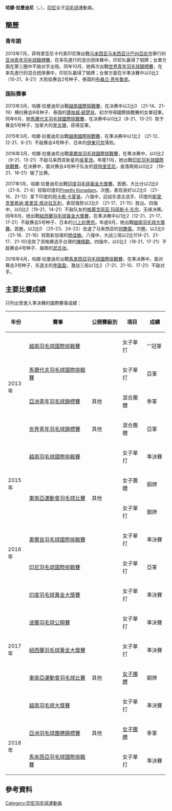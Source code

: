 {{noteTA|G1=Badminton}}
{{Infobox 羽球選手
| playername              = 哈娜·拉曼迪尼<br/>{{lang|id|Hanna Ramadini}}
| image                   = 
| size                    = 
| caption                 = 
| birth_name              = 
| date_of_birth           = {{birth_date_and_age|1995|2|21}}
| place_of_birth          = 
| residence               =
| height                  = 
| weight                  = 
| handedness              = 
| country                 = {{INA}}
| years_intldebut         =
| years_started           = 
| coach                   = 
| event                   = 女子單打
| highest_ranking         = 第30位（女單）
| date_of_highest_ranking = 2017年11月9日<ref name="highest-ranking">[http://bwfcontent.tournamentsoftware.com/ranking/player.aspx?id=11138&player=146453 BWF World Ranking - Ranking of Hana RAMADHINI (97207)] {{Wayback|url=http://bwfcontent.tournamentsoftware.com/ranking/player.aspx?id=11138&player=146453 |date=20170305002523 }}{{en}}</ref>
| current_ranking         = 第33位（女單）
| date_of_current_ranking = 2018年1月18日<ref>[http://bwfcontent.tournamentsoftware.com/ranking/category.aspx?id=11138&category=473 BWF World Ranking - BWF世界排名榜 (1/18/2018) - Women's singles] {{Wayback|url=http://bwfcontent.tournamentsoftware.com/ranking/category.aspx?id=11138&category=473 |date=20210813071530 }}{{en}}</ref>
| played                  = 114勝–67負（女單）<br/>0勝–2負（女雙）
| titles                  = 
| bwf_profile             = B928B2B8-94FD-419C-9C5A-A26758D5DAB3
| bwf_id                  = 97207
| updated                 = 2018年1月18日
}}
{{MedalTableTop}}
{{MedalSport | 女子[[羽毛球|羽毛球]]}}
{{MedalCountry | {{INA}}}}
{{MedalCompetition | [[亞洲羽毛球團體錦標賽|亞洲羽毛球團體錦標賽]]}}
{{MedalBronze | [[2018年亞洲羽毛球團體錦標賽|2018年 亞羅士打]] | [[2018年亞洲羽毛球團體錦標賽女子團體比賽|女子團體]] }}
{{MedalCompetition | [[东南亚运动会|东南亚运动会]]}}
{{MedalBronze| [[2015年东南亚运动会|2015年 新加坡]] | [[2015年东南亚运动会羽毛球比赛|女子團體]]}}
{{MedalSilver| [[2015年东南亚运动会|2015年 新加坡]] | [[2015年东南亚运动会羽毛球比赛|女子單打]]}}
{{MedalBronze| [[2017年东南亚运动会|2017年 吉隆坡]] | [[2017年東南亞運動會羽毛球比賽|女子團體]] }}
{{MedalCompetition | [[世界青年羽毛球錦標賽|世界青年羽毛球錦標賽]]}}
{{MedalSilver| [[2013年世界青年羽毛球錦標賽|2013年 曼谷]] | 混合團體 }}
{{MedalCompetition | [[亞洲青年羽毛球錦標賽|亞洲青年羽毛球錦標賽]]}}
{{MedalBronze| [[2013年亞洲青年羽毛球錦標賽|2013年 亞庇]] | 混合團體 }}
{{MedalBottom}}
'''哈娜·拉曼迪尼'''（{{lang-id|'''Hanna Ramadini'''}}，{{bd|1995年|2月21日|}}），[[印尼|印尼]]女子[[羽毛球|羽毛球]]運動員。

==簡歷==
===青年期===
2013年7月，菲特里亚尼卡代表印尼隊出戰[[马来西亚|马来西亚]][[马来西亚|马来西亚]][[沙巴州|沙巴州]][[亞庇市|亞庇市]]舉行的[[2013年亚洲青年羽毛球錦標賽|亚洲青年羽毛球錦標賽]]，在率先進行的混合团体赛中，印尼队赢得了铜牌；女單方面在第三圈中不敌对手出局。同年10月，她再次出戰[[2013年亚洲青年羽毛球錦標賽|世界青年羽毛球錦標賽]]，在率先進行的混合团体赛中，印尼队赢得了银牌；女單方面在半準決賽中以0比2（10-21、8-21）大败给赛会2号种子、泰国的[[布桑兰·恩布鲁庞|布桑兰·恩布鲁庞]]。

===国际赛事===
2013年3月，哈娜·拉曼迪尼出戰[[2015年越南羽毛球國際挑戰賽|越南國際挑戰賽]]，在决赛中以2比0 （21-14、21-19）横扫赛会8号种子、泰国的[[蓬帕威·磋楚翁|蓬帕威·磋楚翁]]，初次夺得國際挑戰賽的女單冠軍。同年6月，她[[2013年馬爾代夫羽毛球國際挑戰賽|馬爾代夫羽毛球國際挑戰賽]]，在决赛中以0比2（8-21、13-21）败于赛会5号种子、加拿大的[[李文珊_(羽毛球運動員)|李文珊]]，获得亚軍。

2015年3月，哈娜·拉曼迪尼出戰[[2015年越南羽毛球國際挑戰賽|越南國際挑戰賽]]，在準决赛中以1比2 （21-12、12-21、6-21）不敌赛会4号种子、日本的[[伊東可奈|伊東可奈]]落败。

2016年3月，哈娜·拉曼迪尼出戰[[2016年奧爾良羽毛球國際挑戰賽|奧爾良羽毛球國際挑戰賽]]，在準决赛中，以0比2 （9-21、13-21）不敌马来西亚新星的[[吳堇溦|吳堇溦]]。年尾11月，她出戰[[2016年印度尼西亞羽毛球國際挑戰賽|印尼羽毛球國際挑戰賽]]，在决赛中，面对赛会4号种子队友的[[菲特里亚尼|菲特里亚尼]]，直落两局以0比2 （19-21、18-21）输了比赛。

2017年1月，哈娜·拉曼迪尼出戰[[2017年印度羽毛球黃金大獎賽|印度羽毛球黃金大獎賽]]。首圈，大比分以2比0 （21-9、21-6）轻取印度的[[Preethi_Konadam|Preethi Konadam]]。次圈，表现良好以2比0 （21-16、21-12）拿下印度的[[阿卡希·卡夏普|阿卡希·卡夏普]]。八强中，迎战东道主选手、印度的[[斯里·克里希纳·普里亚·库达拉瓦利|斯里·克里希纳·普里亚·库达拉瓦利]]，表现强势以2比0 （21-17、21-15）胜出。四强中，以0比2（19-21、14-21）不敌队友的[[格蕾戈丽亚·玛丽斯卡·东宗|格蕾戈丽亚·玛丽斯卡·东宗]]，无缘决赛。同年8月，她出戰[[2017年紐西蘭羽毛球黃金大獎賽|紐西蘭羽毛球黃金大獎賽]]，在準决赛中以1比2（12-21、21-17、17-21）不敌赛会5号种子、日本的[[川上紗惠奈|川上紗惠奈]]。年底9月，她出戰[[2017年越南羽毛球大獎賽|越南羽毛球大獎賽]]。首圈，以2比0 （25-23、24-22）击退了马来西亚的[[何艷美|何艷美]]。次圈，以2比0 （21-18、21-16）轻取新加坡的[[杨佳敏|杨佳敏]]。八强中，大战三局以2比1(14-21、21-17、21-10)击败了资格赛选手台灣的[[陳曉歡|陳曉歡]]。四强中，以0比2（18-21、17-21）不敌赛会4号种子、越南的[[武氏妆|武氏妆]]。

2018年4月，哈娜·拉曼迪尼出戰[[2018年馬來西亞羽毛球國際挑戰賽|馬來西亞羽毛球國際挑戰賽]]，在準决赛中，面对赛会3号种子、东道主的[[李盈盈|李盈盈]]，激战三局以1比2（7-21、21-10、17-21）不敌对手。

==主要比賽成績==
只列出曾進入準決賽的國際賽事成績：
{| class=wikitable style="text-align:center; font-size:small;" 
!width="50"|年份
!width="180"|賽事
!width="80"|公開賽級別
!width="60"|項目
!width="50"|成績
|-
!rowspan="4"|2013年
|[[2013年越南羽毛球國際挑戰賽|越南羽毛球國際挑戰賽]]
|{{BWFIC}}
|女子單打
|bgcolor="gold"|'''冠軍
|-
|[[2013年馬爾代夫羽毛球國際挑戰賽|馬爾代夫羽毛球國際挑戰賽]]
|{{BWFIC}}
|女子單打
|bgcolor="silver"|亞軍
|-
|[[2013年亞洲青年羽毛球錦標賽|亞洲青年羽毛球錦標賽]]
|其他
|混合團體
|bgcolor="#b8860b"|季軍
|-
|[[2013年世界青年羽毛球錦標賽|世界青年羽毛球錦標賽]]
|其他
|混合團體
|bgcolor="silver"|亞軍
|-
!rowspan="3"|2015年
|[[2015年越南羽毛球國際挑戰賽|越南羽毛球國際挑戰賽]]
|{{BWFIC}}
|女子單打
|bgcolor="#b8860b"|準決賽
|-
|rowspan="2"|[[2015年東南亞運動會羽毛球比賽|東南亞運動會羽毛球比賽]]
|rowspan="2"|其他
|女子團體
|bgcolor="#b8860b"|銅牌
|-
|女子單打
|bgcolor="silver"|銀牌
|-
!rowspan="2"|2016年
|[[2016年奧爾良羽毛球國際挑戰賽|奧爾良羽毛球國際挑戰賽]]
|{{BWFIC}}
|女子單打
|bgcolor="#b8860b"|準決賽
|-
|[[2016年印度尼西亞羽毛球國際挑戰賽|印尼羽毛球國際挑戰賽]]
|{{BWFIC}}
|女子單打
|bgcolor="silver"|亞軍
|-
!rowspan="5"|2017年
|[[2017年印度羽毛球黃金大獎賽|印度羽毛球黃金大獎賽]]
|{{BWFGPG}}
|女子單打
|bgcolor="#b8860b"|準決賽
|-
|[[2017年波蘭羽毛球公開賽|波蘭羽毛球公開賽]]
|{{BWFIC}}
|女子單打
|bgcolor="#b8860b"|準決賽
|-
|[[2017年紐西蘭羽毛球黃金大獎賽|紐西蘭羽毛球黃金大獎賽]]
|{{BWFGPG}}
|女子單打
|bgcolor="#b8860b"|準決賽
|-
|[[2017年東南亞運動會羽毛球比賽|東南亞運動會羽毛球比賽]]
|其他
|[[2017年東南亞運動會羽毛球女子團體比賽|女子團體]]
|bgcolor="#b8860b"|銅牌
|-
|[[2017年越南羽毛球大獎賽|越南羽毛球大獎賽]]
|{{BWFGP}}
|女子單打
|bgcolor="#b8860b"|準決賽
|-
!rowspan="2"|2018年
|[[2018年亞洲羽毛球團體錦標賽|亞洲羽毛球團體錦標賽]]
|其他
|[[2018年亞洲羽毛球團體錦標賽女子團體比賽|女子團體]]
|bgcolor="#b8860b"|季軍
|-
|[[2018年馬來西亞羽毛球國際挑戰賽|馬來西亞羽毛球國際挑戰賽]]
|{{BWFIC}}
|女子單打
|bgcolor="#b8860b"|準決賽
|}
{{BWF賽事級別索引}}

==參考資料==
{{Reflist}}

{{DEFAULTSORT:Ramadhini, Hana}}
[[Category:印尼羽毛球運動員|Category:印尼羽毛球運動員]]
